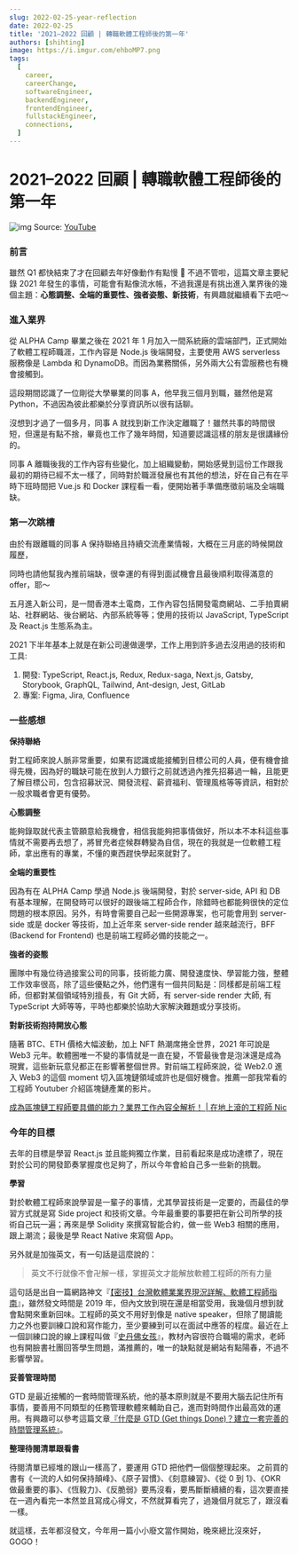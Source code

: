```yaml
---
slug: 2022-02-25-year-reflection
date: 2022-02-25
title: '2021–2022 回顧 | 轉職軟體工程師後的第一年'
authors: [shihting]
image: https://i.imgur.com/ehboMP7.png
tags:
  [
    career,
    careerChange,
    softwareEngineer,
    backendEngineer,
    frontendEngineer,
    fullstackEngineer,
    connections,
  ]
---
```


# 2021–2022 回顧 | 轉職軟體工程師後的第一年

![img](https://i.imgur.com/ehboMP7.png)
Source: [YouTube](https://www.youtube.com/watch?v=_5E8layfocU)

### 前言

雖然 Q1 都快結束了才在回顧去年好像動作有點慢 🤣 不過不管啦，這篇文章主要紀錄 2021 年發生的事情，可能會有點像流水帳，不過我還是有挑出進入業界後的幾個主題：**心態調整、全端的重要性、強者姿態、新技術**，有興趣就繼續看下去吧～

### 進入業界

從 ALPHA Camp 畢業之後在 2021 年 1 月加入一間系統廠的雲端部門，正式開始了軟體工程師職涯，工作內容是 Node.js 後端開發，主要使用 AWS serverless 服務像是 Lambda 和 DynamoDB。而因為業務關係，另外兩大公有雲服務也有機會接觸到。

這段期間認識了一位剛從大學畢業的同事 A，他早我三個月到職，雖然他是寫 Python，不過因為彼此都樂於分享資訊所以很有話聊。

沒想到才過了一個多月，同事 A 就找到新工作決定離職了！雖然共事的時間很短，但還是有點不捨，畢竟也工作了幾年時間，知道要認識這樣的朋友是很講緣份的。

同事 A 離職後我的工作內容有些變化，加上組織變動，開始感覺到這份工作跟我最初的期待已經不太一樣了，同時對於職涯發展也有其他的想法，好在自己有在平時下班時間把 Vue.js 和 Docker 課程看一看，便開始著手準備應徵前端及全端職缺。

### 第一次跳槽

由於有跟離職的同事 A 保持聯絡且持續交流產業情報，大概在三月底的時候開啟履歷，

同時也請他幫我內推前端缺，很幸運的有得到面試機會且最後順利取得滿意的 offer，耶～

五月進入新公司，是一間香港本土電商，工作內容包括開發電商網站、二手拍賣網站、社群網站、後台網站、內部系統等等；使用的技術以 JavaScript, TypeScript 及 React.js 生態系為主。

2021 下半年基本上就是在新公司邊做邊學，工作上用到許多過去沒用過的技術和工具:

1. 開發: TypeScript, React.js, Redux, Redux-saga, Next.js, Gatsby, Storybook, GraphQL, Tailwind, Ant-design, Jest, GitLab
2. 專案: Figma, Jira, Confluence

### 一些感想

**保持聯絡**

對工程師來說人脈非常重要，如果有認識或能接觸到目標公司的人員，便有機會搶得先機，因為好的職缺可能在放到人力銀行之前就透過內推先招募過一輪，且能更了解目標公司，包含招募狀況、開發流程、薪資福利、管理風格等等資訊，相對於一般求職者會更有優勢。

**心態調整**

能夠錄取就代表主管願意給我機會，相信我能夠把事情做好，所以本不本科這些事情就不需要再去想了，將冒充者症候群轉變為自信，現在的我就是一位軟體工程師，拿出應有的專業，不懂的東西趕快學起來就對了。

**全端的重要性**

因為有在 ALPHA Camp 學過 Node.js 後端開發，對於 server-side, API 和 DB 有基本理解，在開發時可以很好的跟後端工程師合作，除錯時也都能夠很快的定位問題的根本原因。另外，有時會需要自己起一些開源專案，也可能會用到 server-side 或是 docker 等技術，加上近年來 server-side render 越來越流行，BFF (Backend for Frontend) 也是前端工程師必備的技能之一。

**強者的姿態**

團隊中有幾位待過接案公司的同事，技術能力廣、開發速度快、學習能力強，整體工作效率很高，除了這些優點之外，他們還有一個共同點是：同樣都是前端工程師，但都對某個領域特別擅長，有 Git 大師，有 server-side render 大師, 有 TypeScript 大師等等，平時也都樂於協助大家解決難題或分享技術。

**對新技術抱持開放心態**

隨著 BTC、ETH 價格大幅波動，加上 NFT 熱潮席捲全世界，2021 年可說是 Web3 元年。軟體圈唯一不變的事情就是一直在變，不管最後會是泡沫還是成為現實，這些新玩意兒都正在影響著整個世界。對前端工程師來說，從 Web2.0 進入 Web3 的這個 moment 切入區塊鏈領域或許也是個好機會。推薦一部我常看的工程師 Youtuber 介紹區塊鏈產業的影片。

[成為區塊鏈工程師要具備的能力？業界工作內容全解析！ | 在地上滾的工程師 Nic](https://www.youtube.com/watch?v=6_JXD05Z5Xw)

### 今年的目標

去年的目標是學習 React.js 並且能夠獨立作業，目前看起來是成功達標了，現在對於公司的開發節奏掌握度也足夠了，所以今年會給自己多一些新的挑戰。

**學習**

對於軟體工程師來說學習是一輩子的事情，尤其學習技術是一定要的，而最佳的學習方式就是寫 Side project 和技術文章。今年最重要的事要把在新公司所學的技術自己玩一遍；再來是學 Solidity 來撰寫智能合約，做一些 Web3 相關的應用，跟上潮流；最後是學 React Native 來寫個 App。

另外就是加強英文，有一句話是這麼說的：

> 英文不行就像不會卍解一樣，掌握英文才能解放軟體工程師的所有力量

這句話是出自一篇網路神文『[【密技】台灣軟體業業界現況詳解、軟體工程師指南](https://m.gamer.com.tw/forum/C.php?bsn=60076&page=&snA=5444020&last=)』，雖然發文時間是 2019 年，但內文放到現在還是相當受用，我幾個月想到就會點開來重新回味。工程師的英文不用好到像是 native speaker，但除了閱讀能力之外也要訓練口說和寫作能力，至少要練到可以在面試中應答的程度。最近在上一個訓練口說的線上課程叫做『[史丹佛女孩](https://www.stanfordgirl.online/?m=Homepage&c=Index&a=index)』，教材內容很符合職場的需求，老師也有開臉書社團回答學生問題，滿推薦的，唯一的缺點就是網站有點陽春，不過不影響學習。

**妥善管理時間**

GTD 是最近接觸的一套時間管理系統，他的基本原則就是不要用大腦去記住所有事情，要善用不同類型的任務管理軟體來輔助自己，進而對時間作出最高效的運用。有興趣可以參考這篇文章[『什麼是 GTD (Get things Done)？建立一套完善的時間管理系統』](https://medium.com/pm的生產力工具箱/什麼是-gtd-get-things-done-1e266f71244a)。

**整理待閱清單跟看書**

待閱清單已經堆的跟山一樣高了，要運用 GTD 把他們一個個整理起來。
之前買的書有《一流的人如何保持顛峰》、《原子習慣》、《刻意練習》、《從 0 到 1》、《OKR 做最重要的事》、《恆毅力》、《反脆弱》要馬沒看，要馬斷斷續續的看，這次要直接在一週內看完一本然並且寫成心得文，不然就算看完了，過幾個月就忘了，跟沒看一樣。

就這樣，去年都沒發文，今年用一篇小小廢文當作開始，晚來總比沒來好，GOGO！
